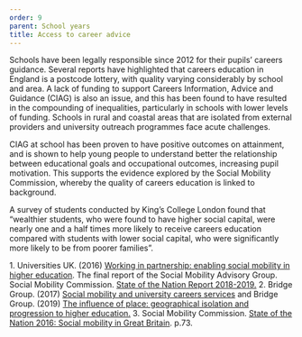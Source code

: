 ```yaml
---
order: 9
parent: School years
title: Access to career advice
---
```



Schools have been legally responsible since 2012 for their pupils’ careers
guidance. Several reports have highlighted that careers education in England is
a postcode lottery, with quality varying considerably by school and area. A lack
of funding to support Careers Information, Advice and Guidance (CIAG) is also an
issue, and this has been found to have resulted in the compounding of
inequalities, particularly in schools with lower levels of funding.<FootnoteLink
text="1"/>  Schools in rural and coastal areas that are isolated from external
providers and university outreach programmes face acute challenges.<FootnoteLink
text="2"/>

<ResearchImage imageName="access-to-career-advice.jpg" />

CIAG at school has been proven to have positive outcomes on attainment, and is
shown to help young people to understand better the relationship between
educational goals and occupational outcomes, increasing pupil motivation. This
supports the evidence explored by the Social Mobility Commission, whereby the
quality of careers education is linked to background. 

A survey of students conducted by King’s College London found that “wealthier
students, who were found to have higher social capital, were nearly one and a
half times more likely to receive careers education compared with students with
lower social capital, who were significantly more likely to be from poorer
families”.<FootnoteLink text="3"/>

<Footnotes>
	1. Universities UK. (2016) <a
	href="https://www.universitiesuk.ac.uk/policy-and-analysis/reports/Documents/2016/working-in-partnership-final.pdf">Working
	in partnership: enabling social mobility in higher education</a>. The final
	report of the Social Mobility Advisory Group. Social Mobility Commission. <a
	href="https://assets.publishing.service.gov.uk/government/uploads/system/uploads/attachment_data/file/798404/SMC_State_of_the_Nation_Report_2018-19.pdf">State
	of the Nation Report 2018-2019.</a>
	2. Bridge Group. (2017) <a
	href="https://static1.squarespace.com/static/5c18e090b40b9d6b43b093d8/t/5cd18164f63f57000157b2aa/1557234030200/07+Research+2017+UPP.pdf">Social
	mobility and university careers services</a> and Bridge Group. (2019) <a
	href="https://static1.squarespace.com/static/5c18e090b40b9d6b43b093d8/t/5cd18079a4222f1605844f9e/1557233790624/01+Research+2019+Inequality+geography.pdf">The
	influence of place: geographical isolation and progression to higher
	education.</a>
	3. Social Mobility Commission. <a
	href="https://assets.publishing.service.gov.uk/government/uploads/system/uploads/attachment_data/file/569410/Social_Mobility_Commission_2016_REPORT_WEB__1__.pdf">State
	of the Nation 2016: Social mobility in Great Britain</a>. p.73.
</Footnotes>
